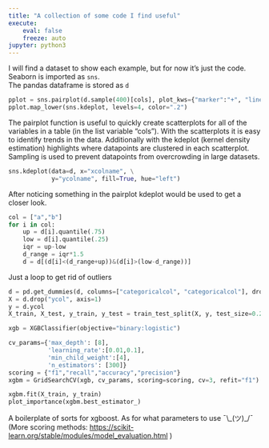 ```yaml
---
title: "A collection of some code I find useful"
execute: 
    eval: false
    freeze: auto
jupyter: python3
---
```

I will find a dataset to show each example, but for now it's just the code.  
Seaborn is imported as `sns`.  
The pandas dataframe is stored as `d`
```python
pplot = sns.pairplot(d.sample(400)[cols], plot_kws={"marker":"+", "linewidth":1})
pplot.map_lower(sns.kdeplot, levels=4, color=".2")
```
The pairplot function is useful to quickly create scatterplots for all of the variables in a table (in the list variable "cols"). With the scatterplots it is easy to identify trends in the data. Additionally with the kdeplot (kernel density estimation) highlights where datapoints are clustered in each scatterplot. Sampling is used to prevent datapoints from overcrowding in large datasets.
```python
sns.kdeplot(data=d, x="xcolname", \
            y="ycolname", fill=True, hue="left")
```
After noticing something in the pairplot kdeplot would be used to get a closer look. 
```python
col = ["a","b"]
for i in col:
    up = d[i].quantile(.75)
    low = d[i].quantile(.25)
    iqr = up-low
    d_range = iqr*1.5
    d = d[(d[i]<(d_range+up))&(d[i]>(low-d_range))]
```
Just a loop to get rid of outliers
```python
d = pd.get_dummies(d, columns=["categoricalcol", "categoricalcol"], drop_first=False)
X = d.drop("ycol", axis=1)
y = d.ycol
X_train, X_test, y_train, y_test = train_test_split(X, y, test_size=0.25)

xgb = XGBClassifier(objective="binary:logistic")

cv_params={'max_depth': [8],
           'learning_rate':[0.01,0.1],
           'min_child_weight':[4],
           'n_estimators': [300]}
scoring = {"f1","recall","accuracy","precision"}
xgbm = GridSearchCV(xgb, cv_params, scoring=scoring, cv=3, refit="f1")

xgbm.fit(X_train, y_train)
plot_importance(xgbm.best_estimator_)
```
A boilerplate of sorts for xgboost. As for what parameters to use ¯\\\_(ツ)\_/¯ (More scoring methods: <https://scikit-learn.org/stable/modules/model_evaluation.html> )